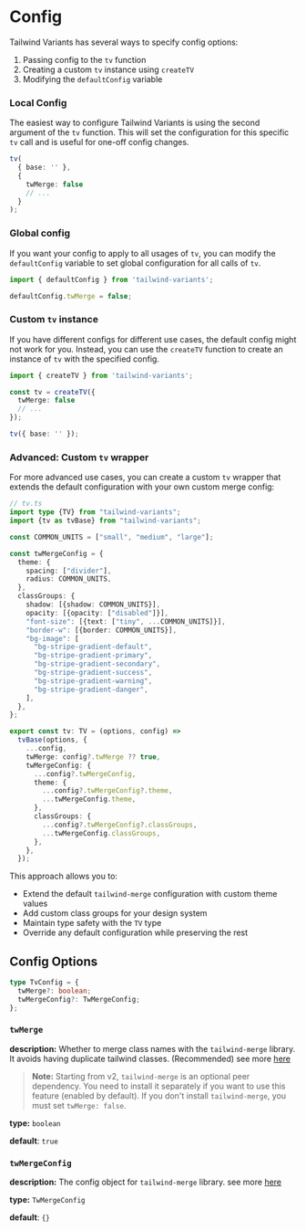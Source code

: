 # Config

Tailwind Variants has several ways to specify config options:

1. Passing config to the `tv` function
1. Creating a custom `tv` instance using `createTV`
1. Modifying the `defaultConfig` variable

### Local Config

The easiest way to configure Tailwind Variants is using the second argument of
the `tv` function. This will set the configuration for this specific `tv` call
and is useful for one-off config changes.

```ts
tv(
  { base: '' },
  {
    twMerge: false
    // ...
  }
);
```

### Global config

If you want your config to apply to all usages of `tv`, you can modify the
`defaultConfig` variable to set global configuration for all calls of `tv`.

```ts
import { defaultConfig } from 'tailwind-variants';

defaultConfig.twMerge = false;
```

### Custom `tv` instance

If you have different configs for different use cases, the default config might
not work for you. Instead, you can use the `createTV` function to create an
instance of `tv` with the specified config.

```ts
import { createTV } from 'tailwind-variants';

const tv = createTV({
  twMerge: false
  // ...
});

tv({ base: '' });
```

### Advanced: Custom `tv` wrapper

For more advanced use cases, you can create a custom `tv` wrapper that extends the default configuration with your own custom merge config:

```ts
// tv.ts
import type {TV} from "tailwind-variants";
import {tv as tvBase} from "tailwind-variants";

const COMMON_UNITS = ["small", "medium", "large"];

const twMergeConfig = {
  theme: {
    spacing: ["divider"],
    radius: COMMON_UNITS,
  },
  classGroups: {
    shadow: [{shadow: COMMON_UNITS}],
    opacity: [{opacity: ["disabled"]}],
    "font-size": [{text: ["tiny", ...COMMON_UNITS]}],
    "border-w": [{border: COMMON_UNITS}],
    "bg-image": [
      "bg-stripe-gradient-default",
      "bg-stripe-gradient-primary",
      "bg-stripe-gradient-secondary",
      "bg-stripe-gradient-success",
      "bg-stripe-gradient-warning",
      "bg-stripe-gradient-danger",
    ],
  },
};

export const tv: TV = (options, config) =>
  tvBase(options, {
    ...config,
    twMerge: config?.twMerge ?? true,
    twMergeConfig: {
      ...config?.twMergeConfig,
      theme: {
        ...config?.twMergeConfig?.theme,
        ...twMergeConfig.theme,
      },
      classGroups: {
        ...config?.twMergeConfig?.classGroups,
        ...twMergeConfig.classGroups,
      },
    },
  });
```

This approach allows you to:
- Extend the default `tailwind-merge` configuration with custom theme values
- Add custom class groups for your design system
- Maintain type safety with the `TV` type
- Override any default configuration while preserving the rest

## Config Options

```ts
type TvConfig = {
  twMerge?: boolean;
  twMergeConfig?: TwMergeConfig;
};
```

### `twMerge`

**description:** Whether to merge class names with the `tailwind-merge` library.
It avoids having duplicate tailwind classes. (Recommended) see more [here](https://github.com/dcastil/tailwind-merge/blob/v2.2.2/README.md)

> **Note:** Starting from v2, `tailwind-merge` is an optional peer dependency. You need to install it separately if you want to use this feature (enabled by default). If you don't install `tailwind-merge`, you must set `twMerge: false`.

**type:** `boolean`

**default**: `true`

### `twMergeConfig`

**description:** The config object for `tailwind-merge` library. see more [here](https://github.com/dcastil/tailwind-merge/blob/v2.2.2/docs/configuration.md)

**type:** `TwMergeConfig`

**default**: `{}`
